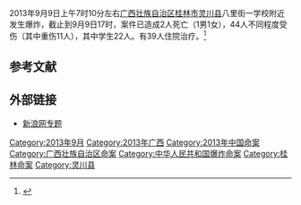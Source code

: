 2013年9月9日上午7时10分左右[[广西壮族自治区|广西壮族自治区]][[桂林市|桂林市]][[灵川县|灵川县]]八里街一学校附近发生爆炸，截止到9月9日17时，案件已造成2人死亡（1男1女），44人不同程度受伤（其中重伤11人），其中学生22人。有39人住院治疗。<ref>{{Cite web |url=http://news.sina.com.cn/c/2013-09-09/191328172352.shtml |title=广西桂林爆炸案已2死44伤 案件仍在侦破中 |accessdate=2014-02-11 |archive-date=2018-09-27 |archive-url=https://web.archive.org/web/20180927073248/http://news.sina.com.cn/c/2013-09-09/191328172352.shtml |dead-url=no }}</ref>

== 参考文献 ==
{{Reflist}}

== 外部链接 ==
* [http://news.sina.com.cn/c/z/glbz2013/ 新浪网专题]{{Wayback|url=http://news.sina.com.cn/c/z/glbz2013/ |date=20190612231250 }}

[[Category:2013年9月|Category:2013年9月]]
[[Category:2013年广西|Category:2013年广西]]
[[Category:2013年中国命案|Category:2013年中国命案]]
[[Category:广西壮族自治区命案|Category:广西壮族自治区命案]]
[[Category:中华人民共和国爆炸命案|Category:中华人民共和国爆炸命案]]
[[Category:桂林命案|Category:桂林命案]]
[[Category:灵川县|Category:灵川县]]